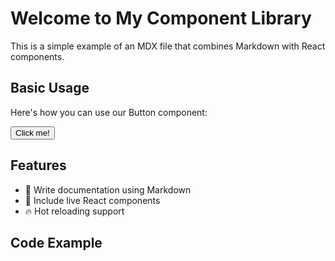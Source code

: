 
<Meta title="Docs/Example" />

# Welcome to My Component Library

This is a simple example of an MDX file that combines Markdown with React components.

## Basic Usage

Here's how you can use our Button component:

<Button>Click me!</Button>

## Features

- 📝 Write documentation using Markdown
- 🎨 Include live React components
- 🔥 Hot reloading support

## Code Example
